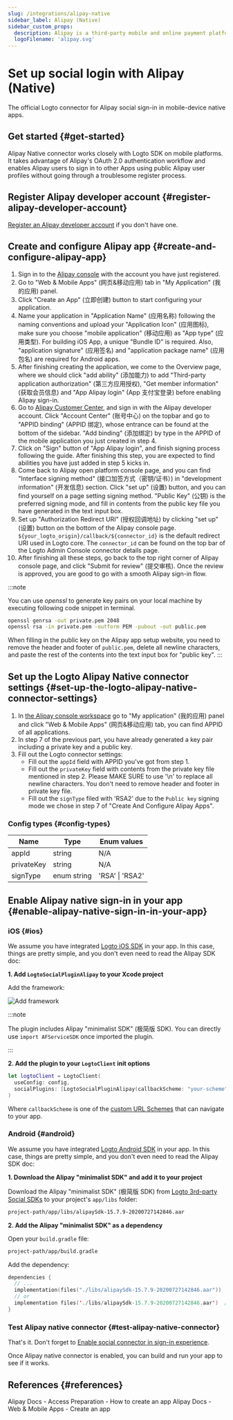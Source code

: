 ```yaml
---
slug: /integrations/alipay-native
sidebar_label: Alipay (Native)
sidebar_custom_props:
  description: Alipay is a third-party mobile and online payment platform.
  logoFilename: 'alipay.svg'
---
```



# Set up social login with Alipay (Native)

The official Logto connector for Alipay social sign-in in mobile-device native apps.

<GuideTip />

## Get started \{#get-started}

Alipay Native connector works closely with Logto SDK on mobile platforms. It takes advantage of Alipay's OAuth 2.0 authentication workflow and enables Alipay users to sign in to other Apps using public Alipay user profiles without going through a troublesome register process.

## Register Alipay developer account \{#register-alipay-developer-account}

[Register an Alipay developer account](https://certifyweb.alipay.com/certify/reg/guide#/) if you don't have one.

## Create and configure Alipay app \{#create-and-configure-alipay-app}

1. Sign in to the [Alipay console](https://open.alipay.com/) with the account you have just registered.
2. Go to "Web & Mobile Apps" (网页&移动应用) tab in "My Application" (我的应用) panel.
3. Click "Create an App" (立即创建) button to start configuring your application.
4. Name your application in "Application Name" (应用名称) following the naming conventions and upload your "Application Icon" (应用图标), make sure you choose "mobile application" (移动应用) as "App type" (应用类型). For building iOS App, a unique "Bundle ID" is required. Also, "application signature" (应用签名) and "application package name" (应用包名) are required for Android apps.
5. After finishing creating the application, we come to the Overview page, where we should click "add ability" (添加能力) to add "Third-party application authorization" (第三方应用授权), "Get member information" (获取会员信息) and "App Alipay login" (App 支付宝登录) before enabling Alipay sign-in.
6. Go to [Alipay Customer Center](https://b.alipay.com/index2.htm), and sign in with the Alipay developer account. Click "Account Center" (账号中心) on the topbar and go to "APPID binding" (APPID 绑定), whose entrance can be found at the bottom of the sidebar. "Add binding" (添加绑定) by type in the APPID of the mobile application you just created in step 4.
7. Click on "Sign" button of "App Alipay login", and finish signing process following the guide. After finishing this step, you are expected to find abilities you have just added in step 5 kicks in.
8. Come back to Alipay open platform console page, and you can find "Interface signing method" (接口加签方式（密钥/证书）) in "development information" (开发信息) section. Click "set up" (设置) button, and you can find yourself on a page setting signing method. "Public Key" (公钥) is the preferred signing mode, and fill in contents from the public key file you have generated in the text input box.
9. Set up "Authorization Redirect URI" (授权回调地址) by clicking "set up" (设置) button on the bottom of the Alipay console page. `${your_logto_origin}/callback/${connector_id}` is the default redirect URI used in Logto core. The `connector_id` can be found on the top bar of the Logto Admin Console connector details page.
10. After finishing all these steps, go back to the top right corner of Alipay console page, and click "Submit for review" (提交审核). Once the review is approved, you are good to go with a smooth Alipay sign-in flow.

:::note

You can use _openssl_ to generate key pairs on your local machine by executing following code snippet in terminal.

```bash
openssl genrsa -out private.pem 2048
openssl rsa -in private.pem -outform PEM -pubout -out public.pem
```

When filling in the public key on the Alipay app setup website, you need to remove the header and footer of `public.pem`, delete all newline characters, and paste the rest of the contents into the text input box for "public key".
:::

## Set up the Logto Alipay Native connector settings \{#set-up-the-logto-alipay-native-connector-settings}

1. In [the Alipay console workspace](https://open.alipay.com/dev/workspace) go to "My application" (我的应用) panel and click "Web & Mobile Apps" (网页&移动应用) tab, you can find APPID of all applications.
2. In step 7 of the previous part, you have already generated a key pair including a private key and a public key.
3. Fill out the Logto connector settings:
   - Fill out the `appId` field with APPID you've got from step 1.
   - Fill out the `privateKey` field with contents from the private key file mentioned in step 2. Please MAKE SURE to use '\n' to replace all newline characters. You don't need to remove header and footer in private key file.
   - Fill out the `signType` filed with 'RSA2' due to the `Public key` signing mode we chose in step 7 of "Create And Configure Alipay Apps".

### Config types \{#config-types}

| Name       | Type        | Enum values     |
| ---------- | ----------- | --------------- |
| appId      | string      | N/A             |
| privateKey | string      | N/A             |
| signType   | enum string | 'RSA' \| 'RSA2' |

## Enable Alipay native sign-in in your app \{#enable-alipay-native-sign-in-in-your-app}

### iOS \{#ios}

We assume you have integrated [Logto iOS SDK](/quick-starts/swift) in your app. In this case, things are pretty simple, and you don't even need to read the Alipay SDK doc:

**1. Add `LogtoSocialPluginAlipay` to your Xcode project**

Add the framework:

<img src="/img/assets/add-framework.png" alt="Add framework" />

:::note

The plugin includes Alipay "minimalist SDK" (极简版 SDK). You can directly use `import AFServiceSDK` once imported the plugin.

:::

**2. Add the plugin to your `LogtoClient` init options**

```swift
let logtoClient = LogtoClient(
  useConfig: config,
  socialPlugins: [LogtoSocialPluginAlipay(callbackScheme: "your-scheme")]
)
```

Where `callbackScheme` is one of the [custom URL Schemes](https://developer.apple.com/documentation/xcode/defining-a-custom-url-scheme-for-your-app) that can navigate to your app.

### Android \{#android}

We assume you have integrated [Logto Android SDK](/quick-starts/android) in your app. In this case, things are pretty simple, and you don't even need to read the Alipay SDK doc:

**1. Download the Alipay "minimalist SDK" and add it to your project**

Download the Alipay "minimalist SDK" (极简版 SDK) from [Logto 3rd-party Social SDKs](https://github.com/logto-io/social-sdks/blob/master/alipay/android/alipaySdk-15.7.9-20200727142846.aar) to your project's `app/libs` folder:

```bash
project-path/app/libs/alipaySdk-15.7.9-20200727142846.aar
```

**2. Add the Alipay "minimalist SDK" as a dependency**

Open your `build.gradle` file:

```bash
project-path/app/build.gradle
```

Add the dependency:

```kotlin
dependencies {
  // ...
  implementation(files("./libs/alipaySdk-15.7.9-20200727142846.aar"))  // kotlin-script
  // or
  implementation files('./libs/alipaySdk-15.7.9-20200727142846.aar')  // groovy-script
}
```

### Test Alipay native connector \{#test-alipay-native-connector}

That's it. Don't forget to [Enable social connector in sign-in experience](/connectors/social-connectors/#enable-social-sign-in).

Once Alipay native connector is enabled, you can build and run your app to see if it works.

## References \{#references}

<Url href="https://opendocs.alipay.com/support/01rau6">
  Alipay Docs - Access Preparation - How to create an app
</Url>

<Url href="https://opendocs.alipay.com/open/200/105310">
  Alipay Docs - Web & Mobile Apps - Create an app
</Url>
